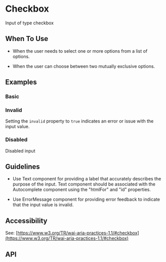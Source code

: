 
<Meta of={Checkbox} />

# Checkbox

Input of type checkbox

## When To Use

- When the user needs to select one or more options from a list of options.

- When the user can choose between two mutually exclusive options.

## Examples

### Basic

<Canvas of={Basic} />

### Invalid

Setting the `invalid` property to `true` indicates an error or issue with the input value.

<Canvas of={Invalid} />

### Disabled

Disabled input

<Canvas of={Disabled} />

## Guidelines

- Use Text component for providing a label that accurately describes
the purpose of the input. Text component should be associated
with the Autocomplete component using the "htmlFor" and "id" properties.

- Use ErrorMessage component for providing error feedback to indicate
that the input value is invalid.

## Accessibility

See: [https://www.w3.org/TR/wai-aria-practices-1.1/#checkbox](https://www.w3.org/TR/wai-aria-practices-1.1/#checkbox)

## API

<ArgTypes />
